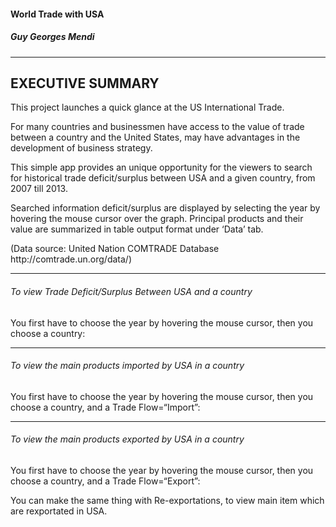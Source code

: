 #### World Trade with USA



##### Guy Georges Mendi

***********
## EXECUTIVE SUMMARY

This project launches a quick glance at the US International Trade.

For many countries and businessmen have access to the value of trade between a country and the United States, may have advantages in the development of business strategy. 

This simple app provides an unique opportunity for the viewers to search for historical trade deficit/surplus between USA and a given country, from 2007 till 2013. 

Searched information deficit/surplus are displayed by selecting the year by hovering the mouse cursor over the graph.
Principal products and their value are summarized in table output format under 'Data' tab. 

(Data source: United Nation COMTRADE Database http://comtrade.un.org/data/)

***********
###### To view Trade Deficit/Surplus Between USA and a country

You first have to choose the year by hovering the mouse cursor, then you choose a country:

***********
###### To view the main products imported by USA in a country

You first have to choose the year by hovering the mouse cursor, then you choose a country, and a Trade Flow="Import":

***********
###### To view the main products exported by USA in a country

You first have to choose the year by hovering the mouse cursor, then you choose a country, and a Trade Flow="Export":

You can make the same thing with Re-exportations, to view main item which are rexportated in USA.

